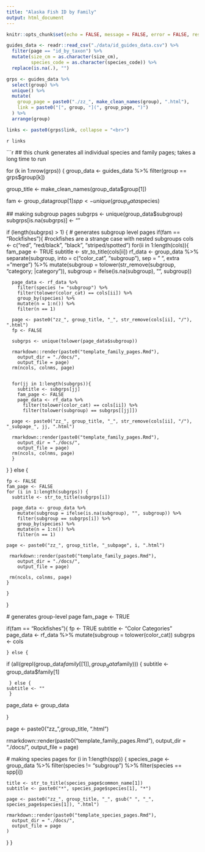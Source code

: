 ```yaml
---
title: "Alaska Fish ID by Family"
output: html_document
---
```


```r
knitr::opts_chunk$set(echo = FALSE, message = FALSE, error = FALSE, results = "asis")
```

```r
guides_data <- readr::read_csv("./data/id_guides_data.csv") %>%
  filter(page == "id_by_taxon") %>%
  mutate(size_cm = as.character(size_cm),
         species_code = as.character(species_code)) %>%
  replace(is.na(.), "")

grps <- guides_data %>%
  select(group) %>%
  unique() %>%
  mutate(
    group_page = paste0("./zz_", make_clean_names(group), ".html"),
    link = paste0("[", group, "](", group_page, ")")
  ) %>%
  arrange(group)

links <- paste0(grps$link, collapse = "<br>")

```

`r links`


```r
## this chunk generates all individual species and family pages; takes a long time to run

for (k in 1:nrow(grps)) {
  group_data <- guides_data %>%
    filter(group == grps$group[k])

  group_title <- make_clean_names(group_data$group[1])

  fam <- group_data$group[1]
  spp <- unique(group_data$species)




  ## making subgroup pages
  subgrps <- unique(group_data$subgroup)
  subgrps[is.na(subgrps)] <- ""
  
  
  
  if (length(subgrps) > 1) { # generates subgroup level pages
    if(fam == "Rockfishes"){ #rockfishes are a strange case with nested subgroups
      cols <- c("red", "red/black", "black", "striped/spotted")
      for(ii in 1:length(cols)){
      fam_page <- TRUE
      subtitle <- str_to_title(cols[ii])
      rf_data <- group_data %>%
        separate(subgroup, into = c("color_cat", "subgroup"), sep = " ", extra = "merge") %>%
        mutate(subgroup = tolower(str_remove(subgroup, "category; |category")),
                subgroup = ifelse(is.na(subgroup), "", subgroup)) 
      
      page_data <- rf_data %>%
        filter(species != "subgroup") %>%
        filter(tolower(color_cat) == cols[ii]) %>%
        group_by(species) %>%
        mutate(n = 1:n()) %>%
        filter(n == 1)
      
      page <- paste0("zz_", group_title, "_", str_remove(cols[ii], "/"), ".html")
      fp <- FALSE
     
      subgrps <- unique(tolower(page_data$subgroup))
      
      rmarkdown::render(paste0("template_family_pages.Rmd"),
        output_dir = "./docs/",
        output_file = page)
      rm(ncols, colnms, page)
      

      for(jj in 1:length(subgrps)){
        subtitle <- subgrps[jj]
        fam_page <- FALSE
        page_data <- rf_data %>%
          filter(tolower(color_cat) == cols[ii]) %>%
          filter(tolower(subgroup) == subgrps[[jj]])
          
      page <- paste0("zz_", group_title, "_", str_remove(cols[ii], "/"), "_subpage_", jj, ".html")
      
      rmarkdown::render(paste0("template_family_pages.Rmd"),
        output_dir = "./docs/",
        output_file = page)
      rm(ncols, colnms, page)
      }
  } 
      } else {
    
    fp <- FALSE
    fam_page <- FALSE
    for (i in 1:length(subgrps)) {
      subtitle <- str_to_title(subgrps[i])

      page_data <- group_data %>%
        mutate(subgroup = ifelse(is.na(subgroup), "", subgroup)) %>%
        filter(subgroup == subgrps[i]) %>%
        group_by(species) %>%
        mutate(n = 1:n()) %>%
        filter(n == 1)

    page <- paste0("zz_", group_title, "_subpage", i, ".html")
      
     rmarkdown::render(paste0("template_family_pages.Rmd"),
        output_dir = "./docs/",
        output_file = page)
    
     rm(ncols, colnms, page)
    }

    }
  }



  # generates group-level page
  fam_page <- TRUE
  
  if(fam == "Rockfishes"){
    fp <- TRUE
    subtitle <- "Color Categories"
    page_data <- rf_data %>%
          mutate(subgroup = tolower(color_cat))
    subgrps <- cols
    
    } else {
    
  if (all(grepl(group_data$family[[1]], group_data$family))) {
    subtitle <- group_data$family[1]
 
     } else {
    subtitle <- ""
     }
    
  page_data <- group_data
  
  }
  
  page <- paste0("zz_",group_title, ".html")
  
  
  rmarkdown::render(paste0("template_family_pages.Rmd"),
    output_dir = "./docs/",
    output_file = page)


  
  
  
  
  

  # making species pages
  for (i in 1:length(spp)) {
    species_page <- group_data %>%
      filter(species != "subgroup") %>%
      filter(species == spp[i])

    title <- str_to_title(species_page$common_name[1])
    subtitle <- paste0("*", species_page$species[1], "*")

    page <- paste0("zz_", group_title, "_", gsub(" ", "_", species_page$species[1]), ".html")

    rmarkdown::render(paste0("template_species_pages.Rmd"),
      output_dir = "./docs/",
      output_file = page
    )
  }
}